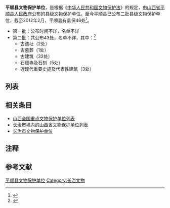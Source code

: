 '''平顺县文物保护单位'''，是根据《[[中华人民共和国文物保护法|中华人民共和国文物保护法]]》的规定，由[[山西省|山西省]][[平顺县|平顺县]][[平顺县人民政府|人民政府]]公布的县级文物保护单位。至今平顺县已公布二批县级文物保护单位，截至2012年2月，平顺县有县保46处<ref>{{cite web|title=平顺县文物概况|url=http://old.czlook.com/html/page/605/CZSZ_C8013.html|publisher=长治市新闻中心（政府新闻办）|accessdate=2013-11-13|deadurl=yes|archiveurl=https://web.archive.org/web/20131113122929/http://old.czlook.com/html/page/605/CZSZ_C8013.html|archivedate=2013-11-13}}</ref>。
* 第一批：公布时间不详，名单不详
* 第二批：共公布43处，名单不详，其中：<ref>{{cite web|title=平顺县公布第二批县级文物保护单位43处|url=http://www.czwwly.com/news_view.asp?newsid=1499|publisher=山西省长治市文物旅游局|accessdate=2013-11-13|deadurl=yes|archiveurl=https://web.archive.org/web/20131113124651/http://www.czwwly.com/news_view.asp?newsid=1499|archivedate=2013-11-13}}</ref>
** 古遗址（2处）
** 古墓葬（1处）
** 古建筑（32处）
** 石窟寺及石刻（5处）
** 近现代重要史迹及代表性建筑（3处）

==列表==
{{Expand list}}

==相关条目==
* [[山西全国重点文物保护单位列表|山西全国重点文物保护单位列表]]
* [[长治市境内的山西省文物保护单位列表|长治市境内的山西省文物保护单位列表]]
* [[长治市文物保护单位|长治市文物保护单位]]

==注释==
{{ReflistH}}
{{NoteFoot}}
{{ReflistF}}

==参考文献==
{{Reflist}}

{{山西文保}}
[[Category:平顺县文物保护单位|]]
[[Category:长治文物|Category:长治文物]]